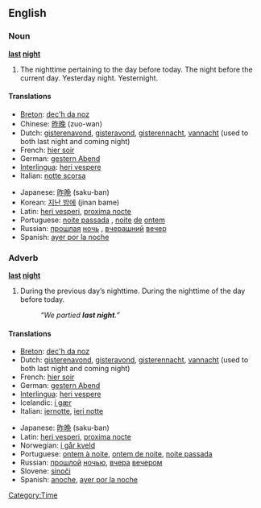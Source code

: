 ==English==

===Noun===
'''[[last]] [[night]]'''

# The nighttime pertaining to the day before today.  The night before the current day.  Yesterday night.  Yesternight.

====Translations====
{{top}}
*[[Breton]]: [[dec'h da noz]]
*Chinese: [[昨晚]] (zuo-wan)
*Dutch: [[gisterenavond]], [[gisteravond]], [[gisterennacht]], [[vannacht]] (used to both last night and coming night)
*French: [[hier soir]]
*German: [[gestern Abend]]
*[[Interlingua]]: [[heri vespere]]
*Italian: [[notte scorsa]]
{{mid}}
*Japanese: [[昨晩]] (saku-ban)
*Korean: [[지난 밤에]] (jinan bame)
*Latin: [[heri vesperi]], [[proxima nocte]]
*Portuguese: [[noite passada]] {{f}}, [[noite]] [[de]] [[ontem]] {{f}}
*Russian: [[прошлый|прошлая]] [[ночь]] {{f}}, [[вчерашний]] [[вечер]] {{m}}
*Spanish: [[ayer por la noche]]
{{bottom}}

===Adverb===
'''[[last]] [[night]]'''

# During the previous day’s nighttime.  During the nighttime of the day before today.
#: ''“We partied '''last night'''.”''

====Translations====
{{top}}
*[[Breton]]: [[dec'h da noz]]
*Dutch: [[gisterenavond]], [[gisteravond]], [[gisterennacht]], [[vannacht]] (used to both last night and coming night)
*French: [[hier soir]]
*German: [[gestern Abend]]
*[[Interlingua]]: [[heri vespere]]
*Icelandic: [[í gær]]
*Italian: [[iernotte]], [[ieri notte]]
{{mid}}
*Japanese: [[昨晩]] (saku-ban)
*Latin: [[heri vesperi]], [[proxima nocte]]
*Norwegian: [[i går kveld]]
*Portuguese: [[ontem à noite]], [[ontem de noite]], [[noite passada]]
*Russian: [[прошлый|прошлой]] [[ночью]], [[вчера]] [[вечером]]
*Slovene: [[sinoči]]
*Spanish: [[anoche]], [[ayer por la noche]]
{{bottom}}

[[Category:Time]]